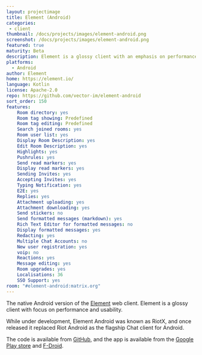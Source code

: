 ```yaml
---
layout: projectimage
title: Element (Android)
categories:
 - client
thumbnail: /docs/projects/images/element-android.png
screenshot: /docs/projects/images/element-android.png
featured: true
maturity: Beta
description: Element is a glossy client with an emphasis on performance and usability
platforms:
  - Android
author: Element
home: https://element.io/
language: Kotlin
license: Apache-2.0
repo: https://github.com/vector-im/element-android
sort_order: 150
features:
    Room directory: yes
    Room tag showing: Predefined
    Room tag editing: Predefined
    Search joined rooms: yes
    Room user list: yes
    Display Room Description: yes
    Edit Room Description: yes
    Highlights: yes
    Pushrules: yes
    Send read markers: yes
    Display read markers: yes
    Sending Invites: yes
    Accepting Invites: yes
    Typing Notification: yes
    E2E: yes
    Replies: yes
    Attachment uploading: yes
    Attachment downloading: yes
    Send stickers: no
    Send formatted messages (markdown): yes
    Rich Text Editor for formatted messages: no
    Display formatted messages: yes
    Redacting: yes
    Multiple Chat Accounts: no
    New user registration: yes
    voip: no
    Reactions: yes
    Message editing: yes
    Room upgrades: yes
    Localisations: 36
    SSO Support: yes
room: "#element-android:matrix.org"
---
```


The native Android version of the [Element](/docs/projects/client/element) web client. Element is a glossy client with focus on performance and usability.

While under development, Element Android was known as RiotX, and once released it replaced Riot Android as the flagship Chat client for Android.

The code is available from [GitHub](https://github.com/vector-im/element-android), and the app is available from the [Google Play store](https://play.google.com/store/apps/details?id=im.vector.app) and [F-Droid](https://f-droid.org/packages/im.vector.app/).

